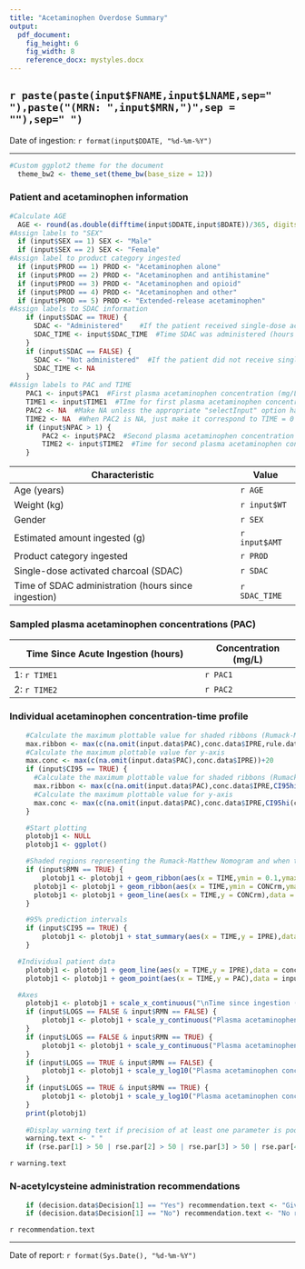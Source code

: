 ```yaml
---
title: "Acetaminophen Overdose Summary"
output:
  pdf_document:
    fig_height: 6
    fig_width: 8
    reference_docx: mystyles.docx    
---
```

  
## `r paste(paste(input$FNAME,input$LNAME,sep=" "),paste("(MRN: ",input$MRN,")",sep = ""),sep=" ")`
Date of ingestion: `r format(input$DDATE, "%d-%m-%Y")` 
  
**************************************************
````r
#Custom ggplot2 theme for the document
  theme_bw2 <- theme_set(theme_bw(base_size = 12))
````
  
### Patient and acetaminophen information
  
``` r
#Calculate AGE
  AGE <- round(as.double(difftime(input$DDATE,input$BDATE))/365, digits = 1)
#Assign labels to "SEX"
  if (input$SEX == 1) SEX <- "Male"
  if (input$SEX == 2) SEX <- "Female"
#Assign label to product category ingested
  if (input$PROD == 1) PROD <- "Acetaminophen alone"
  if (input$PROD == 2) PROD <- "Acetaminophen and antihistamine"
  if (input$PROD == 3) PROD <- "Acetaminophen and opioid"
  if (input$PROD == 4) PROD <- "Acetaminophen and other"
  if (input$PROD == 5) PROD <- "Extended-release acetaminophen"
#Assign labels to SDAC information
	if (input$SDAC == TRUE) {
	  SDAC <- "Administered"	#If the patient received single-dose activated charcoal then SDAC = 1
	  SDAC_TIME <- input$SDAC_TIME  #Time SDAC was administered (hours since ingestion)
	}
	if (input$SDAC == FALSE) {
	  SDAC <- "Not administered"  #If the patient did not receive single-dose activated charcoal, then SDAC = 0
	  SDAC_TIME <- NA
	}
#Assign labels to PAC and TIME
	PAC1 <- input$PAC1  #First plasma acetaminophen concentration (mg/L)
	TIME1 <- input$TIME1  #TIme for first plasma acetaminophen concentration (hours)
	PAC2 <- NA  #Make NA unless the appropriate "selectInput" option has been chosen
	TIME2 <- NA  #When PAC2 is NA, just make it correspond to TIME = 0
	if (input$NPAC > 1) {
		PAC2 <- input$PAC2  #Second plasma acetaminophen concentration (mg/L)
		TIME2 <- input$TIME2  #Time for second plasma acetaminophen concentration (hours)
	}
```
  
**Characteristic**                                  | **Value**   
--------------------------------------------------- | --------------  
Age (years)                                         | `r AGE`   
Weight (kg)                                         | `r input$WT`    
Gender                                              | `r SEX` 
Estimated amount ingested (g)                       | `r input$AMT` 
Product category ingested                           | `r PROD`  
Single-dose activated charcoal (SDAC)               | `r SDAC`  
Time of SDAC administration (hours since ingestion) | `r SDAC_TIME` 

  
### Sampled plasma acetaminophen concentrations (PAC)
  
  
**Time Since Acute Ingestion (hours)**              | **Concentration (mg/L)** 
--------------------------------------------------- | --------------------------  
1: `r TIME1`                                        | `r PAC1`    
2: `r TIME2`                                        | `r PAC2`    

  
### Individual acetaminophen concentration-time profile
  
``` r
	#Calculate the maximum plottable value for shaded ribbons (Rumack-Matthew Nomogram)
	max.ribbon <- max(c(na.omit(input.data$PAC),conc.data$IPRE,rule.data$CONCrm[rule.data$TIME == 4]))+20
	#Calculate the maximum plottable value for y-axis
	max.conc <- max(c(na.omit(input.data$PAC),conc.data$IPRE))+20
	if (input$CI95 == TRUE) {
	  #Calculate the maximum plottable value for shaded ribbons (Rumack-Matthew Nomogram)
	  max.ribbon <- max(c(na.omit(input.data$PAC),conc.data$IPRE,CI95hi(ci.data$IPRE),rule.data$CONCrm[rule.data$TIME == 4]))+20
	  #Calculate the maximum plottable value for y-axis
	  max.conc <- max(c(na.omit(input.data$PAC),conc.data$IPRE,CI95hi(ci.data$IPRE)))+20
	}

	#Start plotting
	plotobj1 <- NULL
	plotobj1 <- ggplot()

	#Shaded regions representing the Rumack-Matthew Nomogram and when to treat with NAC
	if (input$RMN == TRUE) {
		plotobj1 <- plotobj1 + geom_ribbon(aes(x = TIME,ymin = 0.1,ymax = CONCrm),data = rule.data[rule.data$TIME %in% TIME,],alpha = 0.3,fill = "darkgreen")  #Range between min concentration and treatment line
	  plotobj1 <- plotobj1 + geom_ribbon(aes(x = TIME,ymin = CONCrm,ymax = max.ribbon),data = rule.data[rule.data$TIME %in% TIME,],alpha = 0.3,fill = "red")  #Range between Rumack-Matthew Nomogram and max concentration
	  plotobj1 <- plotobj1 + geom_line(aes(x = TIME,y = CONCrm),data = rule.data[rule.data$TIME %in% TIME,],linetype = "dashed")  #Rumack-Matthew Nomogram
	}

	#95% prediction intervals
	if (input$CI95 == TRUE) {
		plotobj1 <- plotobj1 + stat_summary(aes(x = TIME,y = IPRE),data = ci.data,geom = "ribbon",fun.ymin = "CI95lo",fun.ymax = "CI95hi",alpha = 0.2,fill = "#3c8dbc")
	}

  #Individual patient data
	plotobj1 <- plotobj1 + geom_line(aes(x = TIME,y = IPRE),data = conc.data,colour = "#3c8dbc",size = 1)  #Bayesian estimated
	plotobj1 <- plotobj1 + geom_point(aes(x = TIME,y = PAC),data = input.data,size = 2)  #Observations

  #Axes
	plotobj1 <- plotobj1 + scale_x_continuous("\nTime since ingestion (hours)")
	if (input$LOGS == FALSE & input$RMN == FALSE) {
		plotobj1 <- plotobj1 + scale_y_continuous("Plasma acetaminophen concentration (mg/L)\n",lim = c(0,max.conc))
	}
	if (input$LOGS == FALSE & input$RMN == TRUE) {
		plotobj1 <- plotobj1 + scale_y_continuous("Plasma acetaminophen concentration (mg/L)\n",lim = c(0,max.ribbon))
	}
	if (input$LOGS == TRUE & input$RMN == FALSE) {
		plotobj1 <- plotobj1 + scale_y_log10("Plasma acetaminophen concentration (mg/L)\n",lim = c(0.1,max.conc))
	}
	if (input$LOGS == TRUE & input$RMN == TRUE) {
		plotobj1 <- plotobj1 + scale_y_log10("Plasma acetaminophen concentration (mg/L)\n",lim = c(0.1,max.ribbon))
	}
	print(plotobj1)
	
	#Display warning text if precision of at least one parameter is poor
	warning.text <- " "
	if (rse.par[1] > 50 | rse.par[2] > 50 | rse.par[3] > 50 | rse.par[4] > 50) warning.text <- "Poor precision of at least one parameter estimate (relative standard error > 50%).  Recommend sampling another plasma concentration"
```
  
`r warning.text`
  
  
### N-acetylcysteine administration recommendations
      
``` r
	if (decision.data$Decision[1] == "Yes") recommendation.text <- "Give N-acetylcysteine according to the Rumack-Matthew Nomogram"
	if (decision.data$Decision[1] == "No") recommendation.text <- "No requirement for N-acetylcysteine according to the Rumack-Matthew Nomogram"
```
  
`r recommendation.text`
  
**************************************************
Date of report: `r format(Sys.Date(), "%d-%m-%Y")`
